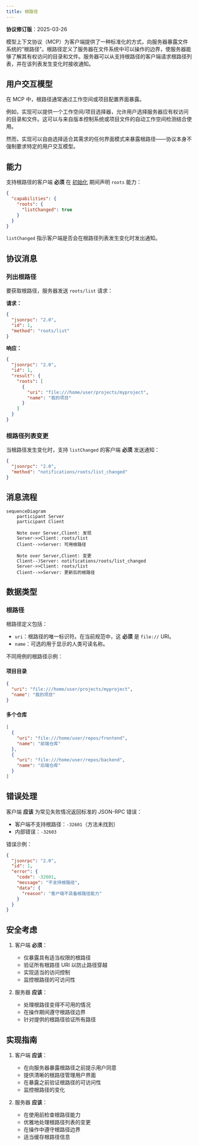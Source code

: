 ```yaml
---
title: 根路径
---
```


<Info>**协议修订版**：2025-03-26</Info>

模型上下文协议（MCP）为客户端提供了一种标准化的方式，向服务器暴露文件系统的“根路径”。根路径定义了服务器在文件系统中可以操作的边界，使服务器能够了解其有权访问的目录和文件。服务器可以从支持根路径的客户端请求根路径列表，并在该列表发生变化时接收通知。

## 用户交互模型

在 MCP 中，根路径通常通过工作空间或项目配置界面暴露。

例如，实现可以提供一个工作空间/项目选择器，允许用户选择服务器应有权访问的目录和文件。这可以与来自版本控制系统或项目文件的自动工作空间检测结合使用。

然而，实现可以自由选择适合其需求的任何界面模式来暴露根路径——协议本身不强制要求特定的用户交互模型。

## 能力

支持根路径的客户端 **必须** 在 [初始化](/specification/2025-03-26/basic/lifecycle#initialization) 期间声明 `roots` 能力：

```json
{
  "capabilities": {
    "roots": {
      "listChanged": true
    }
  }
}
```

`listChanged` 指示客户端是否会在根路径列表发生变化时发出通知。

## 协议消息

### 列出根路径

要获取根路径，服务器发送 `roots/list` 请求：

**请求：**

```json
{
  "jsonrpc": "2.0",
  "id": 1,
  "method": "roots/list"
}
```

**响应：**

```json
{
  "jsonrpc": "2.0",
  "id": 1,
  "result": {
    "roots": [
      {
        "uri": "file:///home/user/projects/myproject",
        "name": "我的项目"
      }
    ]
  }
}
```

### 根路径列表变更

当根路径发生变化时，支持 `listChanged` 的客户端 **必须** 发送通知：

```json
{
  "jsonrpc": "2.0",
  "method": "notifications/roots/list_changed"
}
```

## 消息流程

```mermaid
sequenceDiagram
    participant Server
    participant Client

    Note over Server,Client: 发现
    Server->>Client: roots/list
    Client-->>Server: 可用根路径

    Note over Server,Client: 变更
    Client--)Server: notifications/roots/list_changed
    Server->>Client: roots/list
    Client-->>Server: 更新后的根路径
```

## 数据类型

### 根路径

根路径定义包括：

- `uri`：根路径的唯一标识符。在当前规范中，这 **必须** 是 `file://` URI。
- `name`：可选的用于显示的人类可读名称。

不同用例的根路径示例：

#### 项目目录

```json
{
  "uri": "file:///home/user/projects/myproject",
  "name": "我的项目"
}
```

#### 多个仓库

```json
[
  {
    "uri": "file:///home/user/repos/frontend",
    "name": "前端仓库"
  },
  {
    "uri": "file:///home/user/repos/backend",
    "name": "后端仓库"
  }
]
```

## 错误处理

客户端 **应该** 为常见失败情况返回标准的 JSON-RPC 错误：

- 客户端不支持根路径：`-32601`（方法未找到）
- 内部错误：`-32603`

错误示例：

```json
{
  "jsonrpc": "2.0",
  "id": 1,
  "error": {
    "code": -32601,
    "message": "不支持根路径",
    "data": {
      "reason": "客户端不具备根路径能力"
    }
  }
}
```

## 安全考虑

1. 客户端 **必须**：

   - 仅暴露具有适当权限的根路径
   - 验证所有根路径 URI 以防止路径穿越
   - 实现适当的访问控制
   - 监控根路径的可访问性

2. 服务器 **应该**：
   - 处理根路径变得不可用的情况
   - 在操作期间遵守根路径边界
   - 针对提供的根路径验证所有路径

## 实现指南

1. 客户端 **应该**：

   - 在向服务器暴露根路径之前提示用户同意
   - 提供清晰的根路径管理用户界面
   - 在暴露之前验证根路径的可访问性
   - 监控根路径的变化

2. 服务器 **应该**：
   - 在使用前检查根路径能力
   - 优雅地处理根路径列表的变更
   - 在操作中遵守根路径边界
   - 适当缓存根路径信息
